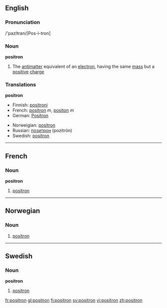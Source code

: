 ==English==
===Pronunciation===
/'pazItran/[Pos-i-tron]
===Noun===
{{wikipedia}}
'''positron'''
# {{particles}} The [[antimatter]] equivalent of an [[electron]], having the same [[mass]] but a [[positive]] [[charge]]

===Translations===
'''positron'''
{{top}}
*Finnish: [[positroni]]
*French: [[positron#French|positron]] ''m'', [[positon]] ''m''
*German: [[Positron]] {{n}}
{{mid}}
*Norweigian: [[#Norweigan|positron]]
*Russian: [[позитрон]] (pozitrón) {{m}}
*Swedish: [[#Swedish|positron]]
{{bottom}}

----

==French==
===Noun===
'''positron'''
# [[positron#English|positron]]

----
==Norwegian==
===Noun===
{{no-noun-n3}}
#[[#English|positron]]

----
==Swedish==
{{sv-noun|gender=Common|positron|positronen|positroner|positronerna|positrons|positronens|positroners|positronernas}}
===Noun===
'''positron'''
#[[positron#English|positron]]

[[fr:positron]]
[[gl:positron]]
[[fi:positron]]
[[sv:positron]]
[[vi:positron]]
[[zh:positron]]